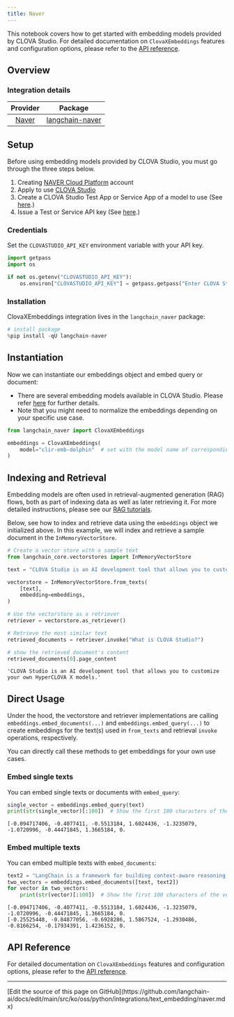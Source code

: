 ```yaml
---
title: Naver
---
```


This notebook covers how to get started with embedding models provided by CLOVA Studio. For detailed documentation on `ClovaXEmbeddings` features and configuration options, please refer to the [API reference](https://guide.ncloud-docs.com/docs/clovastudio-dev-langchain#%EC%9E%84%EB%B2%A0%EB%94%A9%EB%8F%84%EA%B5%AC%EC%9D%B4%EC%9A%A9).

## Overview

### Integration details

| Provider | Package |
|:--------:|:-------:|
| [Naver](/oss/python/integrations/providers/naver.mdx) | [langchain-naver](https://pypi.org/project/langchain-naver/) |

## Setup

Before using embedding models provided by CLOVA Studio, you must go through the three steps below.

1. Creating [NAVER Cloud Platform](https://www.ncloud.com/) account
2. Apply to use [CLOVA Studio](https://www.ncloud.com/product/aiService/clovaStudio)
3. Create a CLOVA Studio Test App or Service App of a model to use (See [here](https://guide.ncloud-docs.com/docs/clovastudio-explorer03#%ED%85%8C%EC%8A%A4%ED%8A%B8%EC%95%B1%EC%83%9D%EC%84%B1).)
4. Issue a Test or Service API key (See [here](https://guide.ncloud-docs.com/docs/clovastudio-explorer-testapp).)

### Credentials

Set the `CLOVASTUDIO_API_KEY` environment variable with your API key.

```python
import getpass
import os

if not os.getenv("CLOVASTUDIO_API_KEY"):
    os.environ["CLOVASTUDIO_API_KEY"] = getpass.getpass("Enter CLOVA Studio API Key: ")
```

### Installation

ClovaXEmbeddings integration lives in the `langchain_naver` package:

```python
# install package
%pip install -qU langchain-naver
```

## Instantiation

Now we can instantiate our embeddings object and embed query or document:

- There are several embedding models available in CLOVA Studio. Please refer [here](https://guide.ncloud-docs.com/docs/en/clovastudio-explorer03#임베딩API) for further details.
- Note that you might need to normalize the embeddings depending on your specific use case.

```python
from langchain_naver import ClovaXEmbeddings

embeddings = ClovaXEmbeddings(
    model="clir-emb-dolphin"  # set with the model name of corresponding test/service app. Default is `clir-emb-dolphin`
)
```

## Indexing and Retrieval

Embedding models are often used in retrieval-augmented generation (RAG) flows, both as part of indexing data as well as later retrieving it. For more detailed instructions, please see our [RAG tutorials](/oss/python/langchain/rag).

Below, see how to index and retrieve data using the `embeddings` object we initialized above. In this example, we will index and retrieve a sample document in the `InMemoryVectorStore`.

```python
# Create a vector store with a sample text
from langchain_core.vectorstores import InMemoryVectorStore

text = "CLOVA Studio is an AI development tool that allows you to customize your own HyperCLOVA X models."

vectorstore = InMemoryVectorStore.from_texts(
    [text],
    embedding=embeddings,
)

# Use the vectorstore as a retriever
retriever = vectorstore.as_retriever()

# Retrieve the most similar text
retrieved_documents = retriever.invoke("What is CLOVA Studio?")

# show the retrieved document's content
retrieved_documents[0].page_content
```

```output
'CLOVA Studio is an AI development tool that allows you to customize your own HyperCLOVA X models.'
```

## Direct Usage

Under the hood, the vectorstore and retriever implementations are calling `embeddings.embed_documents(...)` and `embeddings.embed_query(...)` to create embeddings for the text(s) used in `from_texts` and retrieval `invoke` operations, respectively.

You can directly call these methods to get embeddings for your own use cases.

### Embed single texts

You can embed single texts or documents with `embed_query`:

```python
single_vector = embeddings.embed_query(text)
print(str(single_vector)[:100])  # Show the first 100 characters of the vector
```

```output
[-0.094717406, -0.4077411, -0.5513184, 1.6024436, -1.3235079, -1.0720996, -0.44471845, 1.3665184, 0.
```

### Embed multiple texts

You can embed multiple texts with `embed_documents`:

```python
text2 = "LangChain is a framework for building context-aware reasoning applications"
two_vectors = embeddings.embed_documents([text, text2])
for vector in two_vectors:
    print(str(vector)[:100])  # Show the first 100 characters of the vector
```

```output
[-0.094717406, -0.4077411, -0.5513184, 1.6024436, -1.3235079, -1.0720996, -0.44471845, 1.3665184, 0.
[-0.25525448, -0.84877056, -0.6928286, 1.5867524, -1.2930486, -0.8166254, -0.17934391, 1.4236152, 0.
```

## API Reference

For detailed documentation on `ClovaXEmbeddings` features and configuration options, please refer to the [API reference](https://guide.ncloud-docs.com/docs/clovastudio-dev-langchain#%EC%9E%84%EB%B2%A0%EB%94%A9%EB%8F%84%EA%B5%AC%EC%9D%B4%EC%9A%A9).

---

<Callout icon="pen-to-square" iconType="regular">
  [Edit the source of this page on GitHub](https://github.com/langchain-ai/docs/edit/main/src/ko/oss/python/integrations/text_embedding/naver.mdx)
</Callout>
